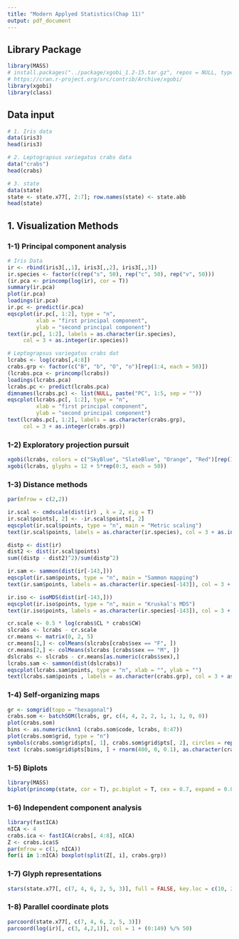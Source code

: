 ```yaml
---
title: "Modern Applyed Statistics(Chap 11)"
output: pdf_document
---
```

## Library Package
```r
library(MASS)
# install.packages("../package/xgobi_1.2-15.tar.gz", repos = NULL, type = "source")
# https://cran.r-project.org/src/contrib/Archive/xgobi/
library(xgobi)
library(class)
```


## Data input
```r
# 1. Iris data
data(iris3)
head(iris3)
```


```r
# 2. Leptograpsus variegatus crabs data
data("crabs")
head(crabs)
```

```r
# 3. state
data(state)
state <- state.x77[, 2:7]; row.names(state) <- state.abb
head(state)
```


\newpage

## 1. Visualization Methods

### 1-1) Principal component analysis
```r
# Iris Data
ir <- rbind(iris3[,,1], iris3[,,2], iris3[,,3])
ir.species <- factor(c(rep("s", 50), rep("c", 50), rep("v", 50)))
(ir.pca <- princomp(log(ir), cor = T))
summary(ir.pca)
plot(ir.pca)
loadings(ir.pca)
ir.pc <- predict(ir.pca)
eqscplot(ir.pc[, 1:2], type = "n",
         xlab = "first principal component",
         ylab = "second principal component")
text(ir.pc[, 1:2], labels = as.character(ir.species),
     col = 3 + as.integer(ir.species)) 
```

```r
# Leptograpsus variegatus crabs dat
lcrabs <- log(crabs[,4:8])
crabs.grp <- factor(c("B", "b", "O", "o")[rep(1:4, each = 50)])
(lcrabs.pca <- princomp(lcrabs))
loadings(lcrabs.pca)
lcrabs.pc <- predict(lcrabs.pca)
dimnames(lcrabs.pc) <- list(NULL, paste("PC", 1:5, sep = ""))
eqscplot(lcrabs.pc[, 1:2], type = "n",
         xlab = "first principal component",
         ylab = "second principal component")
text(lcrabs.pc[, 1:2], labels = as.character(crabs.grp),
     col = 3 + as.integer(crabs.grp)) 
```

### 1-2) Exploratory projection pursuit
```r
xgobi(lcrabs, colors = c("SkyBlue", "SlateBlue", "Orange", "Red")[rep(1:4, each = 50)])
xgobi(lcrabs, glyphs = 12 + 5*rep(0:3, each = 50))
```

### 1-3) Distance methods
```r
par(mfrow = c(2,2))

ir.scal <- cmdscale(dist(ir) , k = 2, eig = T)
ir.scal$points[, 2] <- -ir.scal$points[, 2] 
eqscplot(ir.scal$points, type = "n", main = "Metric scaling")
text(ir.scal$points, labels = as.character(ir.species), col = 3 + as.integer(ir.species), cex = 0.8)

distp <- dist(ir)
dist2 <- dist(ir.scal$points)
sum((distp - dist2)^2)/sum(distp^2)

ir.sam <- sammon(dist(ir[-143,]))
eqscplot(ir.sam$points, type = "n", main = "Sammon mapping")
text(ir.sam$points, labels = as.character(ir.species[-143]), col = 3 + as.integer(ir.species), cex = 0.8)

ir.iso <- isoMDS(dist(ir[-143,]))
eqscplot(ir.iso$points, type = "n", main = "Kruskal's MDS")
text(ir.iso$points, labels = as.character(ir.species[-143]), col = 3 + as.integer(ir.species), cex = 0.8) 
```

```r
cr.scale <- 0.5 * log(crabs$CL * crabs$CW)
slcrabs <- lcrabs - cr.scale
cr.means <- matrix(0, 2, 5)
cr.means[1,] <- colMeans(slcrabs[crabs$sex == "F", ])
cr.means[2,] <- colMeans(slcrabs [crabs$sex == "M", ])
dslcrabs <- slcrabs - cr.means[as.numeric(crabs$sex),]
lcrabs.sam <- sammon(dist(dslcrabs))
eqscplot(lcrabs.sam$points, type = "n", xlab = "", ylab = "")
text(lcrabs.sam$points , labels = as.character(crabs.grp), col = 3 + as.integer(crabs.grp))
```

### 1-4) Self-organizing maps
```r
gr <- somgrid(topo = "hexagonal")
crabs.som <- batchSOM(lcrabs, gr, c(4, 4, 2, 2, 1, 1, 1, 0, 0))
plot(crabs.som)
bins <- as.numeric(knn1 (crabs.som$code, lcrabs, 0:47))
plot(crabs.som$grid, type = "n")
symbols(crabs.som$grid$pts[, 1], crabs.som$grid$pts[, 2], circles = rep(0.4, 48), inches = FALSE, add = T)
text (crabs.som$grid$pts[bins, ] + rnorm(400, 0, 0.1), as.character(crabs.grp))
```

### 1-5) Biplots
```r
library(MASS)
biplot(princomp(state, cor = T), pc.biplot = T, cex = 0.7, expand = 0.8) 
```

### 1-6) Independent component analysis
```r
library(fastICA)
nICA <- 4
crabs.ica <- fastICA(crabs[, 4:8], nICA)
Z <- crabs.ica$S
par(mfrow = c(1, nICA))
for(i in 1:nICA) boxplot(split(Z[, i], crabs.grp)) 
```

### 1-7) Glyph representations
```r
stars(state.x77[, c(7, 4, 6, 2, 5, 3)], full = FALSE, key.loc = c(10, 2))
```

### 1-8) Parallel coordinate plots
```r
parcoord(state.x77[, c(7, 4, 6, 2, 5, 3)])
parcoord(log(ir)[, c(3, 4,2,1)], col = 1 + (0:149) %/% 50)
```













